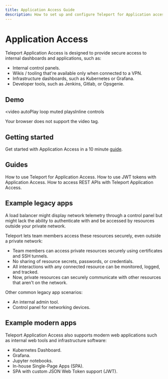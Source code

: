 ```yaml
---
title: Application Access Guide
description: How to set up and configure Teleport for Application access with SSO and RBAC
---
```


# Application Access

Teleport Application Access is designed to provide secure access to
internal dashboards and applications, such as:

- Internal control panels.
- Wikis / tooling that're available only when connected to a VPN.
- Infrastructure dashboards, such as Kubernetes or Grafana.
- Developer tools, such as Jenkins, Gitlab, or Opsgenie.

## Demo

<video
  autoPlay
  loop
  muted
  playsInline
  controls
>
  <source
    src="https://goteleport.com/teleport/videos/k8s-application-access/k8s-taa.mp4"
    type="video/mp4"
  />

  <source
    src="https://goteleport.com/teleport/videos/k8s-application-access/k8s-taa.webm"
    type="video/webm"
  />

  Your browser does not support the video tag.
</video>

## Getting started

Get started with Application Access in a 10 minute [guide](./getting-started.mdx).

## Guides

<TileSet>
  <Tile icon="window" title="Connecting Applications" href="./guides/connecting-apps.mdx">
    How to use Teleport for Application Access.
  </Tile>
  <Tile icon="window" title="JWT Tokens" href="./guides/jwt.mdx">
    How to use JWT tokens with Application Access.
  </Tile>
    <Tile icon="window" title="API Access" href="./guides/api-access.mdx">
    How to access REST APIs with Teleport Application Access.
  </Tile>
</TileSet>

## Example legacy apps

A load balancer might display network telemetry through 
a control panel but might lack the ability to authenticate with 
and be accessed by resources outside your private network.

Teleport lets team members access these resources securely, even outside a private network:

- Team members can access private resources securely using certificates and SSH tunnels.
- No sharing of resource secrets, passwords, or credentials.
- All interactions with any connected resource can be monitored, logged, and tracked.
- Now, private resources can securely communicate with other resources that aren't on the network.

Other common legacy app scenarios:

- An internal admin tool.
- Control panel for networking devices.

## Example modern apps

Teleport Application Access also supports modern web applications such as internal web
tools and infrastructure software:

- Kubernetes Dashboard.
- Grafana.
- Jupyter notebooks.
- In-house Single-Page Apps (SPA).
- SPA with custom JSON Web Token support (JWT).
